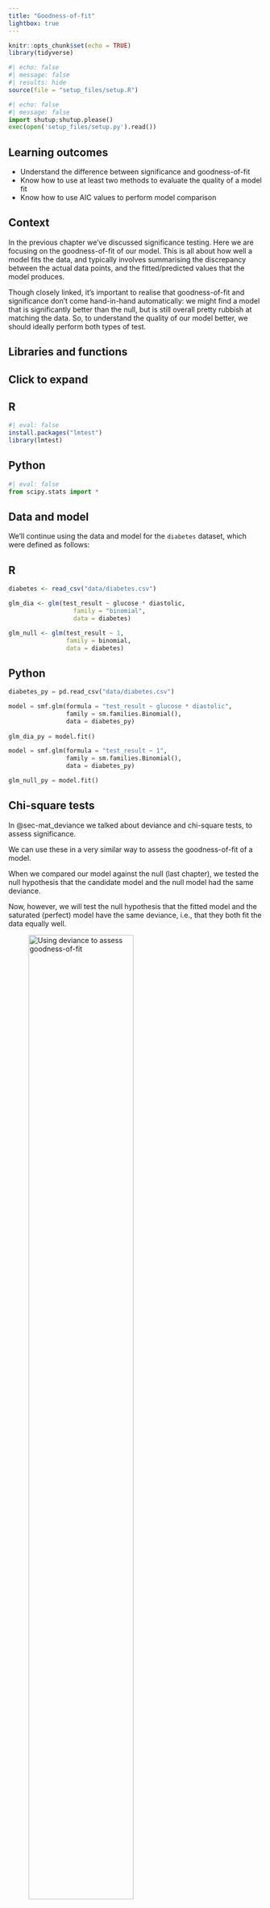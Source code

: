 ```yaml
---
title: "Goodness-of-fit"
lightbox: true
---
```


```r
knitr::opts_chunk$set(echo = TRUE)
library(tidyverse)
```

```r
#| echo: false
#| message: false
#| results: hide
source(file = "setup_files/setup.R")
```

```python
#| echo: false
#| message: false
import shutup;shutup.please()
exec(open('setup_files/setup.py').read())
```

::: callout-tip
## Learning outcomes

-   Understand the difference between significance and goodness-of-fit
-   Know how to use at least two methods to evaluate the quality of a model fit
-   Know how to use AIC values to perform model comparison
:::

## Context
In the previous chapter we've discussed significance testing. Here we are focusing on the goodness-of-fit of our model. This is all about how well a model fits the data, and typically involves summarising the discrepancy between the actual data points, and the fitted/predicted values that the model produces.

Though closely linked, it's important to realise that goodness-of-fit and significance don't come hand-in-hand automatically: we might find a model that is significantly better than the null, but is still overall pretty rubbish at matching the data. So, to understand the quality of our model better, we should ideally perform both types of test.

## Libraries and functions

:::: {.callout-note collapse="true"}
## Click to expand

::: {.panel-tabset group="language"}
## R

```r
#| eval: false
install.packages("lmtest")
library(lmtest)
```

## Python

```python
#| eval: false
from scipy.stats import *
```
:::
::::

## Data and model

We'll continue using the data and model for the `diabetes` dataset, which were defined as follows:

::: {.panel-tabset group="language"}
## R

```r
diabetes <- read_csv("data/diabetes.csv")
```

```r
glm_dia <- glm(test_result ~ glucose * diastolic,
                  family = "binomial",
                  data = diabetes)

glm_null <- glm(test_result ~ 1, 
                family = binomial, 
                data = diabetes)
```

## Python

```python
diabetes_py = pd.read_csv("data/diabetes.csv")
```

```python
model = smf.glm(formula = "test_result ~ glucose * diastolic", 
                family = sm.families.Binomial(), 
                data = diabetes_py)
                
glm_dia_py = model.fit()

model = smf.glm(formula = "test_result ~ 1",
                family = sm.families.Binomial(),
                data = diabetes_py)

glm_null_py = model.fit()
```
:::

## Chi-square tests

In @sec-mat_deviance we talked about deviance and chi-square tests, to assess significance.

We can use these in a very similar way to assess the goodness-of-fit of a model.

When we compared our model against the null (last chapter), we tested the null hypothesis that the candidate model and the null model had the same deviance.

Now, however, we will test the null hypothesis that the fitted model and the saturated (perfect) model have the same deviance, i.e., that they both fit the data equally well.

![Using deviance to assess goodness-of-fit](images/chisq_gof.png){width="70%" #fig-deviance_gof}

In most hypothesis tests, we want to reject the null hypothesis, but in this case, we'd like it to be **true**.

::: {.panel-tabset group="language"}
## R

Running a goodness-of-fit chi-square test in R can be done using the `pchisq` function. We need to include two arguments: 1) the residual deviance, and 2) the residual degrees of freedom. Both of these can be found in the `summary` output, but you can use the `$` syntax to call these properties directly like so:

```r
pchisq(glm_dia$deviance, glm_dia$df.residual, lower.tail = FALSE)
```

## Python

The syntax is very similar to the LRT we ran above, but now instead of including information about both our candidate model and the null, we instead just need 1) the residual deviance, and 2) the residual degrees of freedom:

```python
pvalue = chi2.sf(glm_dia_py.deviance, glm_dia_py.df_resid)

print(pvalue)
```
:::

You can think about this p-value, roughly, as "the probability that this model is good". We're not below our significance threshold, which means that we're not rejecting our null hypothesis (which is a good thing) - but it's also not a huge probability. This suggests that there's probably other variables we could measure and include in a future experiment, to give a better overall model.

## AIC values

You [might remember AIC values](https://cambiotraining.github.io/corestats/materials/cs5_practical_model-comparisons.html) from standard linear modelling. AIC values are useful, because they tell us about overall model quality, factoring in both goodness-of-fit and model complexity.

One of the best things about the Akaike information criterion (AIC) is that it isn't specific to linear models - it works for models fitted with maximum likelihood estimation.

In fact, if you look at the formula for AIC, you'll see why:

$$
AIC = 2k - 2ln(\hat{L})
$$

where $k$ represents the number of parameters in the model, and $\hat{L}$ is the maximised likelihood function. In other words, the two parts of the equation represent the complexity of the model, versus the log-likelihood.

This means that AIC can be used for model comparison for GLMs in precisely the same way as it's used for linear models: lower AIC indicates a better-quality model.

::: {.panel-tabset group="language"}
## R

The AIC value is given as standard, near the bottom of the `summary` output (just below the deviance values). You can also print it directly using the `$` syntax:

```r
summary(glm_dia)

glm_dia$aic
```

In even better news for R users, the `step` function works for GLMs just as it does for linear models, so long as you include the `test = LRT` argument.

```r
step(glm_dia, test = "LRT")
```

## Python

The AIC value isn't printed as standard with the model summary, but you can access it easily like so:

```python
print(glm_dia_py.aic)
```
:::

## Pseudo $R^2$

#### Refresher on $R^2$

In linear modelling, we could extract and interpret $R^2$ values that summarised our model. $R^2$ in linear modelling represents a few different things:

-   The proportion of variance in the response variable, that's explained by the model (i.e., jointly by the predictors)
-   The improvement of the model over the null model
-   The square of the Pearson's correlation coefficient

The first one on that list is the interpretation we usually use it for, in linear modelling.

#### What is a "pseudo $R^2$"?

It's not possible to calculate $R^2$ for a GLM like you can for a linear model.

However, because people are fond of using $R^2$, statisticians have developed alternatives that can be used instead.

There is no single value that can replace $R^2$ and have all the same interpretations, so several different metrics have been proposed. Depending how they're calculated, they all have different interpretations.

There are many. Some of the most popular are McFadden's, Nagelkerke's, Cox & Snell's, and Tjur's. [This post](https://stats.oarc.ucla.edu/other/mult-pkg/faq/general/faq-what-are-pseudo-r-squareds/) does a nice job of discussing some of them and providing some comparisons.

#### Should you use pseudo $R^2$?

[**We recommend not to use pseudo** $R^2$**.**]{style="color:purple;"}

(Unless you are very statistically-minded and prepared to wade through a lot of mathematical explanation...)

This is for a few reasons:

-   It's too easy to fall into the bad habit of treating it like regular $R^2$, and making bad interpretations
-   Even if you've done a good job, your readers might make their own bad interpretations
-   Figuring out which version to use, and what they all mean, is a minefield
-   It doesn't really tell you anything that a chi-square test and/or AIC can't tell you

The main reason we've mentioned it here is because you are likely to come across pseudo $R^2$ when reading research papers that use GLMs - we want you to know what they are!

## Exercises

### Revisiting aphids {#sec-exr_aphids-revisited}

::: {.callout-exercise #ex-aphids_revisited}
#### Revisiting aphids

{{< level 2 >}}

Back in [Exercise @sec-exr_aphids], we fitted a logistic model to the `aphids` dataset - the code is included below in case you need to run it again.

Now, let's assess the goodness-of-fit of that model.

You should:

1.  Compute a chi-square goodness-of-fit test for the full model (`~ buds + cultivar`)
2.  Calculate the AIC value for the full model
3.  Use backwards stepwise elimination to determine whether dropping the `buds` and/or `cultivar` predictors improves the goodness-of-fit

::: {.panel-tabset group="language"}
## R

```r
#| message: false
#| warning: false
aphids <- read_csv("data/aphids.csv")

glm_aphids <- glm(aphids_present ~ buds + cultivar,
                  family = binomial,
                  data = aphids)
```

## Python

```python
#| message: false
#| warning: false
aphids = pd.read_csv("data/aphids.csv")

model = smf.glm(formula = "aphids_present ~ buds + cultivar",
                family = sm.families.Binomial(),
                data = aphids)
                
glm_aphids = model.fit()
```
:::

:::: {.callout-answer collapse="true"}
#### Chi-square goodness-of-fit

This is a simple one-function task:

::: {.panel-tabset group="language"}
## R

```r
pchisq(glm_aphids$deviance, glm_aphids$df.residual, lower.tail = FALSE)
```

## Python

The syntax is very similar to the LRT we ran above, but now instead of including information about both our candidate model and the null, we instead just need 1) the residual deviance, and 2) the residual degrees of freedom:

```python
pvalue = chi2.sf(glm_aphids.deviance, glm_aphids.df_resid)

print(pvalue)
```
:::

#### Extract AIC for full model

::: {.panel-tabset group="language"}
## R

We can access the AIC either in the model summary:

```r
summary(glm_aphids)
```

or directly using the `$` syntax:

```r
glm_aphids$aic
```

## Python

The AIC value is an "attribute" of the model object, which we can access like so:

```python
print(glm_aphids.aic)
```
:::

#### Backwards stepwise elimination

Last but not least, let's see if dropping either or both of the predictors improves the model quality. (Spoiler: it probably won't!)

::: {.panel-tabset group="language"}
## R

We use the convenient `step` function for this - don't forget the `test = LRT` argument, though.

```r
step(glm_dia, test = "LRT")
```

Since neither of our reduced models improve on the AIC versus our original model, we don't drop either predictor, and the process stops there.

## Python

We need to build two new candidate models. In each case, we drop just one variable.

```python
# Dropping buds
model = smf.glm(formula = "aphids_present ~ cultivar",
                family = sm.families.Binomial(),
                data = aphids)
                
glm_aphids_dropbuds = model.fit()

# Dropping cultivar
model = smf.glm(formula = "aphids_present ~ buds",
                family = sm.families.Binomial(),
                data = aphids)
                
glm_aphids_dropcultivar = model.fit()
```

Now, we can look at the three AIC values next to each other, to determine which of these is the best option.

```python
print(glm_aphids.aic,
      glm_aphids_dropbuds.aic, 
      glm_aphids_dropcultivar.aic)
```

Since neither of our reduced models improve on the AIC versus our original model, we don't drop either predictor, and the process stops there.
:::

::::
:::

## Summary

Likelihood and deviance are very important in generalised linear models - not just for fitting the model via maximum likelihood estimation, but for assessing significance and goodness-of-fit. To determine the quality of a model and draw conclusions from it, it's important to assess both of these things.

::: callout-tip
#### Key points

-   A chi-square goodness-of-fit test can also be performed using likelihood/deviance
-   The Akaike information criterion is also based on likelihood, and can be used to compare the quality of GLMs fitted to the same dataset
-   Other metrics that may be of use are Wald test p-values and pseudo $R^2$ values (if interpreted thoughtfully)
:::
